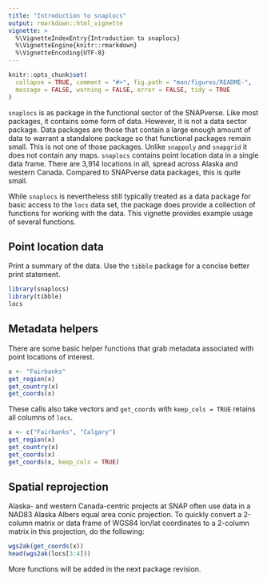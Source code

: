 ```yaml
---
title: "Introduction to snaplocs"
output: rmarkdown::html_vignette
vignette: >
  %\VignetteIndexEntry{Introduction to snaplocs}
  %\VignetteEngine{knitr::rmarkdown}
  %\VignetteEncoding{UTF-8}
---
```


```r
knitr::opts_chunk$set(
  collapse = TRUE, comment = "#>", fig.path = "man/figures/README-",
  message = FALSE, warning = FALSE, error = FALSE, tidy = TRUE
)
```

`snaplocs` is as package in the functional sector of the SNAPverse. Like most packages, it contains some form of data. However, it is not a data sector package. Data packages are those that contain a large enough amount of data to warrant a standalone package so that functional packages remain small.
This is not one of those packages. Unlike `snappoly` and `snapgrid` it does not contain any maps. `snaplocs` contains point location data in a single data frame. There are 3,914 locations in all, spread across Alaska and western Canada. Compared to SNAPverse data packages, this is quite small.

While `snaplocs` is nevertheless still typically treated as a data package for basic access to the `locs` data set, the package does provide a collection of functions for working with the data. This vignette provides example usage of several functions.

## Point location data

Print a summary of the data. Use the `tibble` package for a concise better print statement.

```r
library(snaplocs)
library(tibble)
locs
```

## Metadata helpers

There are some basic helper functions that grab metadata associated with point locations of interest.

```r
x <- "Fairbanks"
get_region(x)
get_country(x)
get_coords(x)
```

These calls also take vectors and `get_coords` with `keep_cols = TRUE` retains all columns of `locs`.

```r
x <- c("Fairbanks", "Calgary")
get_region(x)
get_country(x)
get_coords(x)
get_coords(x, keep_cols = TRUE)
```

## Spatial reprojection

Alaska- and western Canada-centric projects at SNAP often use data in a NAD83 Alaska Albers equal area conic projection.
To quickly convert a 2-column matrix or data frame of WGS84 lon/lat coordinates to a 2-column matrix in this projection, do the following:

```r
wgs2ak(get_coords(x))
head(wgs2ak(locs[3:4]))
```

More functions will be added in the next package revision.
